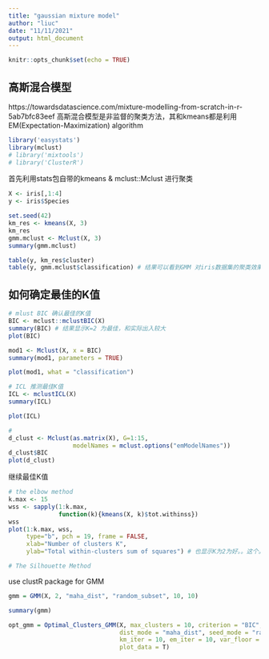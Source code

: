 ```yaml
---
title: "gaussian mixture model"
author: "liuc"
date: "11/11/2021"
output: html_document
---
```


```r
knitr::opts_chunk$set(echo = TRUE)
```

## 高斯混合模型

https://towardsdatascience.com/mixture-modelling-from-scratch-in-r-5ab7bfc83eef
高斯混合模型是非监督的聚类方法，其和kmeans都是利用EM(Expectation-Maximization) algorithm

```r
library('easystats')
library(mclust)
# library('mixtools')
# library('ClusterR')

```

首先利用stats包自带的kmeans & mclust::Mclust 进行聚类

```r
X <- iris[,1:4]
y <- iris$Species

set.seed(42)
km_res <- kmeans(X, 3)
km_res
gmm.mclust <- Mclust(X, 3)
summary(gmm.mclust)

table(y, km_res$cluster)
table(y, gmm.mclust$classification) # 结果可以看到GMM 对iris数据集的聚类效果更好一些
```

## 如何确定最佳的K值

```r
# mlust BIC 确认最佳的K值
BIC <- mclust::mclustBIC(X)
summary(BIC) # 结果显示K=2 为最佳，和实际出入较大
plot(BIC)

mod1 <- Mclust(X, x = BIC)
summary(mod1, parameters = TRUE)

plot(mod1, what = "classification")

# ICL 推测最佳K值
ICL <- mclustICL(X)
summary(ICL)

plot(ICL)

#
d_clust <- Mclust(as.matrix(X), G=1:15, 
                  modelNames = mclust.options("emModelNames"))
d_clust$BIC
plot(d_clust)
```

继续最佳K值

```r
# the elbow method
k.max <- 15
wss <- sapply(1:k.max, 
              function(k){kmeans(X, k)$tot.withinss})
wss
plot(1:k.max, wss,
     type="b", pch = 19, frame = FALSE, 
     xlab="Number of clusters K",
     ylab="Total within-clusters sum of squares") # 也显示K为2为好。。这个。。。

# The Silhouette Method

```


use clustR package for GMM

```r
gmm = GMM(X, 2, "maha_dist", "random_subset", 10, 10)

summary(gmm)

opt_gmm = Optimal_Clusters_GMM(X, max_clusters = 10, criterion = "BIC", 
                               dist_mode = "maha_dist", seed_mode = "random_subset",
                               km_iter = 10, em_iter = 10, var_floor = 1e-10,
                               plot_data = T)
```


